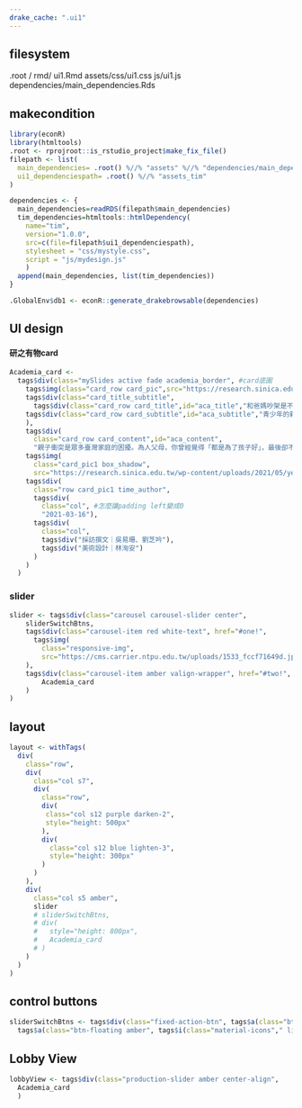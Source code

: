 ```yaml
---
drake_cache: ".ui1"
---
```


## filesystem


.root / 
       rmd/ ui1.Rmd
       assets/css/ui1.css
              js/ui1.js
              dependencies/main_dependencies.Rds


## makecondition

```r
library(econR)
library(htmltools)
.root <- rprojroot::is_rstudio_project$make_fix_file()
filepath <- list(
  main_dependencies= .root() %//% "assets" %//% "dependencies/main_dependencies.Rds",
  ui1_dependenciespath= .root() %//% "assets_tim"
)
```


```r
dependencies <- {
  main_dependencies=readRDS(filepath$main_dependencies)
  tim_dependencies=htmltools::htmlDependency(
    name="tim",
    version="1.0.0",
    src=c(file=filepath$ui1_dependenciespath),
    stylesheet = "css/mystyle.css",
    script = "js/mydesign.js"
    )
  append(main_dependencies, list(tim_dependencies))
}
```


```r
.GlobalEnv$db1 <- econR::generate_drakebrowsable(dependencies)
```


## UI design

#### 研之有物card

```r
Academia_card <- 
  tags$div(class="mySlides active fade academia_border", #card底圖
    tags$img(class="card_row card_pic",src="https://research.sinica.edu.tw/wp-content/uploads/2020/11/logo.png"),
    tags$div(class="card_title_subtitle",
      tags$div(class="card_row card_title",id="aca_title","和爸媽吵架是不孝嗎？心理學家剖析青少年親子衝突的內心小劇場"),
    tags$div(class="card_row card_subtitle",id="aca_subtitle","青少年的親子衝突研究")
    ),
    tags$div(
      class="card_row card_content",id="aca_content",
      "親子衝突是眾多臺灣家庭的困擾。為人父母，你曾經覺得「都是為了孩子好」，最後卻不歡而散嗎？身為青少年，又是否會因為害怕「不孝」的壓力，與爸媽爭執時選擇消極逃避，從未好好訴說自己的想法..."),
    tags$img(
      class="card_pic1 box_shadow",
      src="https://research.sinica.edu.tw/wp-content/uploads/2021/05/yeh-kuang-hui-01.jpeg"),
    tags$div( 
      class="row card_pic1 time_author",
      tags$div(
        class="col", #怎麼讓padding left變成0
        "2021-03-16"),
      tags$div(
        class="col",
        tags$div("採訪撰文｜吳易珊、劉芝吟"),
        tags$div("美術設計｜林洵安")
      )
    )
  )
```

### slider

```r
slider <- tags$div(class="carousel carousel-slider center",
    sliderSwitchBtns,
    tags$div(class="carousel-item red white-text", href="#one!", 
      tags$img(
        class="responsive-img",
        src="https://cms.carrier.ntpu.edu.tw/uploads/1533_fccf71649d.jpeg", style="width:100%"),
    ),
    tags$div(class="carousel-item amber valign-wrapper", href="#two!", 
        Academia_card
    )
)
```

## layout

```r
layout <- withTags(
  div(
    class="row",
    div(
      class="col s7",
      div(
        class="row",
        div(
         class="col s12 purple darken-2",
         style="height: 500px"
        ),
        div(
          class="col s12 blue lighten-3",
          style="height: 300px"
        )
      )
    ),
    div(
      class="col s5 amber",
      slider
      # sliderSwitchBtns,
      # div(
      #   style="height: 800px",
      #   Academia_card
      # )
    )
  )
)
```

## control buttons

```r
sliderSwitchBtns <- tags$div(class="fixed-action-btn", tags$a(class="btn-floating amber", tags$i(class="material-icons"," fiber_new")),
  tags$a(class="btn-floating amber", tags$i(class="material-icons"," list")))
```



## Lobby View

```r
lobbyView <- tags$div(class="production-slider amber center-align",
  Academia_card
  )
```



